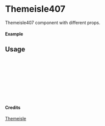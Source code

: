 
<Meta of={Themeisle407} title="Themeisle/Themeisle407" />

# Themeisle407

Themeisle407 component with different props.

#### Example

<Canvas of={Themeisle407.Primary} />

## Usage

```ts
import { Themeisle407 } from "yadl-ui";

const Example = () => {
  return (
      <Themeisle407 />
  );
};

export default Example;
```

#### Credits
[Themeisle](https://themeisle.com/illustrations)
